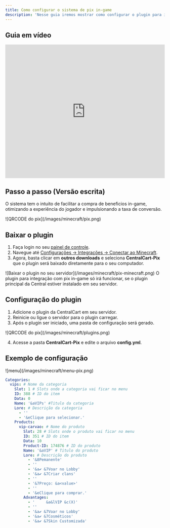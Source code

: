 ```yaml
---
title: Como configurar o sistema de pix in-game
description: 'Nesse guia iremos mostrar como configurar o plugin para integrar o pix no servidor.'
---
```


## Guia em vídeo

<iframe
  width="100%"
  height="422"
  src="https://www.youtube.com/embed/-GDcv8WUpes?si=J3klK6XwPKttLwWO"
  title="YouTube video player"
  frameborder="0"
  allow="accelerometer; autoplay; clipboard-write; encrypted-media; gyroscope; picture-in-picture"
  allowfullscreen
></iframe>


## Passo a passo (Versão escrita)
O sistema tem o intuito de facilitar a compra de beneficios in-game, otimizando a experiência do jogador e impulsionando a taxa de conversão.

<Frame>
  ![QRCODE do pix](/images/minecraft/pix.png)
</Frame>

## Baixar o plugin

1. Faça login no seu [painel de controle](https://app.centralcart.com.br).
2. Navegue até [Configurações -> Integrações -> Conectar ao Minecraft](https://app.centralcart.com.br/settings/plugin/minecraft).
3. Agora, basta clicar em **outros downloads** e seleciona **CentralCart-Pix** que o plugin será baixado diretamente para o seu computador.

<Frame>
  ![Baixar o plugin no seu servidor](/images/minecraft/pix-minecraft.png)
</Frame>

<Note>
O plugin para integração com pix in-game só irá funcionar, se o plugin principal da Central estiver instalado em seu servidor.
</Note>

## Configuração do plugin

1. Adicione o plugin da CentralCart em seu servidor.
2. Reinicie ou ligue o servidor para o plugin carregar.
3. Após o plugin ser iniciado, uma pasta de configuração será gerado.

<Frame>
  ![QRCODE do pix](/images/minecraft/plugins.png)
</Frame>

4. Acesse a pasta **CentralCart-Pix** e edite o arquivo **config.yml**.

## Exemplo de configuração

<Frame>
  ![menu](/images/minecraft/menu-pix.png)
</Frame>

```yml
Categories:
  vips: # Nome da categoria
    Slot: 1 # Slots onde a categoria vai ficar no menu
    ID: 388 # ID do item
    Data: 0
    Name: '&aVIPs' #Titulo da categoria
    Lore: # Descrição da categoria
      - ''
      - '&eClique para selecionar.'
    Products:
      vip-carvao: # Nome do produto
        Slot: 28 # Slots onde o produto vai ficar no menu
        ID: 351 # ID do item
        Data: 10
        Product-ID: 174876 # ID do produto
        Name: '&aVIP' # Titulo do produto
        Lore: # Descrição do produto
          - '&8Pemanente'
          - ''
          - '&a✔ &7Voar no Lobby'
          - '&a✔ &7Criar clans'
          - ''
          - '&7Preço: &a<value>'
          - ''
          - '&eClique para comprar.'
        Advantages:
          - '     &a&lVIP &c(X)'
          - ''
          - '&a✔ &7Voar no Lobby'
          - '&a✔ &7Cosméticos'
          - '&a✔ &7Skin Customizada'
```